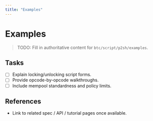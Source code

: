 ```yaml
---
title: "Examples"
---
```


# Examples

> TODO: Fill in authoritative content for `btc/script/p2sh/examples`.

## Tasks
- [ ] Explain locking/unlocking script forms.
- [ ] Provide opcode-by-opcode walkthroughs.
- [ ] Include mempool standardness and policy limits.

## References
- Link to related spec / API / tutorial pages once available.
